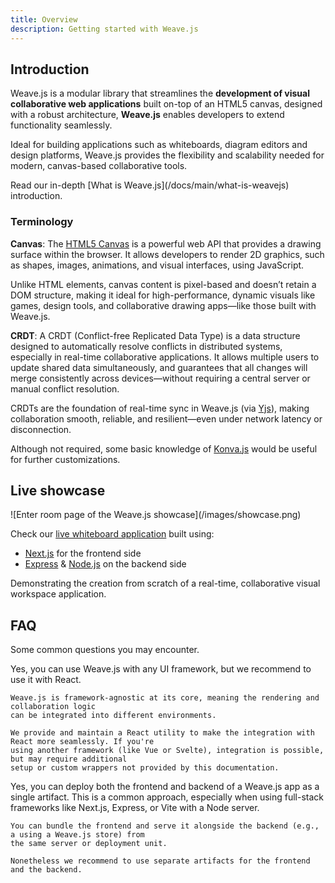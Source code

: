 ```yaml
---
title: Overview
description: Getting started with Weave.js
---
```



## Introduction

Weave.js is a modular library that streamlines the **development of visual
collaborative web applications** built on-top of an HTML5 canvas, designed with a
robust architecture, **Weave.js** enables developers to extend functionality
seamlessly.

Ideal for building applications such as whiteboards, diagram editors and design
platforms, Weave.js provides the flexibility and scalability needed for modern,
canvas-based collaborative tools.

<Callout title="Want to learn more?">
  Read our in-depth [What is Weave.js](/docs/main/what-is-weavejs) introduction.
</Callout>

### Terminology

**Canvas**: The [HTML5 Canvas](https://developer.mozilla.org/es/docs/Web/HTML/Reference/Elements/canvas)
is a powerful web API that provides a drawing surface within the browser. It allows
developers to render 2D graphics, such as shapes, images, animations, and visual interfaces, using JavaScript.

Unlike HTML elements, canvas content is pixel-based and doesn’t retain a DOM structure,
making it ideal for high-performance, dynamic visuals like games, design tools,
and collaborative drawing apps—like those built with Weave.js.

<Separator />

**CRDT**: A CRDT (Conflict-free Replicated Data Type) is a data structure designed to
automatically resolve conflicts in distributed systems, especially in real-time
collaborative applications. It allows multiple users to update shared data
simultaneously, and guarantees that all changes will merge consistently across
devices—without requiring a central server or manual conflict resolution.

CRDTs are the foundation of real-time sync in Weave.js (via [Yjs](https://yjs.dev)),
making collaboration smooth, reliable, and resilient—even under network latency or
disconnection.

<Separator />

Although not required, some basic knowledge of [Konva.js](https://konvajs.org/docs/overview.html)
would be useful for further customizations.

## Live showcase

<div className="flex justify-center items-center *:max-w-[700px] bg-gradient-to-br from-fd-primary/10 rounded-xl border">
  ![Enter room page of the Weave.js showcase](/images/showcase.png)
</div>

Check our [live whiteboard application](https://weavejs.cloud.inditex.com) built using:

- [Next.js](https://nextjs.org/) for the frontend side
- [Express](https://expressjs.com/) & [Node.js](https://nodejs.org/es) on the backend side

Demonstrating the creation from scratch of a real-time, collaborative visual workspace
application.

## FAQ

Some common questions you may encounter.

<Accordions>
  <Accordion
    id="ui-frameworks-usage"
    title="Can I use Weave.js with any UI framework?"
  >
    Yes, you can use Weave.js with any UI framework, but we recommend to use it with React.

    Weave.js is framework-agnostic at its core, meaning the rendering and collaboration logic
    can be integrated into different environments.

    We provide and maintain a React utility to make the integration with React more seamlessly. If you're
    using another framework (like Vue or Svelte), integration is possible, but may require additional
    setup or custom wrappers not provided by this documentation.

  </Accordion>
  <Accordion
    id="frontend-and-backend-single-artifact"
    title="Can I deploy the frontend and backend on a single artifact?"
  >
    Yes, you can deploy both the frontend and backend of a Weave.js app as a single artifact.
    This is a common approach, especially when using full-stack frameworks like Next.js, Express, or Vite
    with a Node server.

    You can bundle the frontend and serve it alongside the backend (e.g., a using a Weave.js store) from
    the same server or deployment unit.

    Nonetheless we recommend to use separate artifacts for the frontend and the backend.

  </Accordion>
</Accordions>
